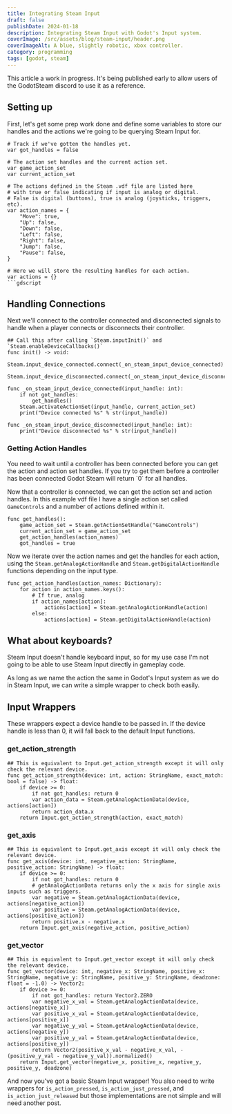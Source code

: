 ```yaml
---
title: Integrating Steam Input
draft: false
publishDate: 2024-01-18
description: Integrating Steam Input with Godot's Input system.
coverImage: /src/assets/blog/steam-input/header.png
coverImageAlt: A blue, slightly robotic, xbox controller.
category: programming
tags: [godot, steam]
---
```


<Callout icon="⚠️" type="danger">
  This article a work in progress. It's being published early to allow users of the GodotSteam discord to use it as a reference.
</Callout>

## Setting up
First, let's get some prep work done and define some variables to store our handles and the actions we're going to be querying Steam Input for.
```gdscript
# Track if we've gotten the handles yet.
var got_handles = false

# The action set handles and the current action set.
var game_action_set
var current_action_set

# The actions defined in the Steam .vdf file are listed here
# with true or false indicating if input is analog or digital.
# False is digital (buttons), true is analog (joysticks, triggers, etc).
var action_names = {
	"Move": true,
	"Up": false,
	"Down": false,
	"Left": false,
	"Right": false,
	"Jump": false,
	"Pause": false,
}

# Here we will store the resulting handles for each action.
var actions = {}
```gdscript
```
## Handling Connections
Next we'll connect to the controller connected and disconnected signals to handle when a player connects or disconnects their controller.

```gdscript
## Call this after calling `Steam.inputInit()` and `Steam.enableDeviceCallbacks()`
func init() -> void:
  Steam.input_device_connected.connect(_on_steam_input_device_connected)
  Steam.input_device_disconnected.connect(_on_steam_input_device_disconnected)

func _on_steam_input_device_connected(input_handle: int):
	if not got_handles:
		get_handles()
	Steam.activateActionSet(input_handle, current_action_set)
	print("Device connected %s" % str(input_handle))

func _on_steam_input_device_disconnected(input_handle: int):
	print("Device disconnected %s" % str(input_handle))
```

### Getting Action Handles
<Callout icon="💡" type="info">
  You need to wait until a controller has been connected before you can get the action and action set handles.
  If you try to get them before a controller has been connected Godot Steam will return `0` for all handles.
</Callout>

Now that a controller is connected, we can get the action set and action handles.
In this example vdf file I have a single action set called `GameControls` and a number of actions defined within it.

```gdscript
func get_handles():
	game_action_set = Steam.getActionSetHandle("GameControls")
	current_action_set = game_action_set
	get_action_handles(action_names)
	got_handles = true
```

Now we iterate over the action names and get the handles for each action, using the `Steam.getAnalogActionHandle` and `Steam.getDigitalActionHandle` functions depending on the input type.
```gdscript
func get_action_handles(action_names: Dictionary):
	for action in action_names.keys():
		# If true, analog
		if action_names[action]:
			actions[action] = Steam.getAnalogActionHandle(action)
		else:
			actions[action] = Steam.getDigitalActionHandle(action)
```

## What about keyboards?
Steam Input doesn't handle keyboard input, so for my use case I'm not going to be able to use Steam Input directly in gameplay code.

As long as we name the action the same in Godot's Input system as we do in Steam Input, we can write a simple wrapper to check both easily.

## Input Wrappers
These wrappers expect a device handle to be passed in. If the device handle is less than 0, it will fall back to the default Input functions.

### get_action_strength
```gdscript
## This is equivalent to Input.get_action_strength except it will only check the relevant device.
func get_action_strength(device: int, action: StringName, exact_match: bool = false) -> float:
	if device >= 0:
		if not got_handles: return 0
		var action_data = Steam.getAnalogActionData(device, actions[action])
		return action_data.x
	return Input.get_action_strength(action, exact_match)
```

### get_axis
```gdscript
## This is equivalent to Input.get_axis except it will only check the relevant device.
func get_axis(device: int, negative_action: StringName, positive_action: StringName) -> float:
	if device >= 0:
		if not got_handles: return 0
		# getAnalogActionData returns only the x axis for single axis inputs such as triggers.
		var negative = Steam.getAnalogActionData(device, actions[negative_action])
		var positive = Steam.getAnalogActionData(device, actions[positive_action])
		return positive.x - negative.x
	return Input.get_axis(negative_action, positive_action)
```
### get_vector
```gdscript
## This is equivalent to Input.get_vector except it will only check the relevant device.
func get_vector(device: int, negative_x: StringName, positive_x: StringName, negative_y: StringName, positive_y: StringName, deadzone: float = -1.0) -> Vector2:
	if device >= 0:
		if not got_handles: return Vector2.ZERO
		var negative_x_val = Steam.getAnalogActionData(device, actions[negative_x])
		var positive_x_val = Steam.getAnalogActionData(device, actions[positive_x])
		var negative_y_val = Steam.getAnalogActionData(device, actions[negative_y])
		var positive_y_val = Steam.getAnalogActionData(device, actions[positive_y])
		return Vector2(positive_x_val - negative_x_val, -(positive_y_val - negative_y_val)).normalized()
	return Input.get_vector(negative_x, positive_x, negative_y, positive_y, deadzone)
```

And now you've got a basic Steam Input wrapper!
You also need to write wrappers for `is_action_pressed`, `is_action_just_pressed`, and `is_action_just_released` but those implementations are not simple and will need another post.

